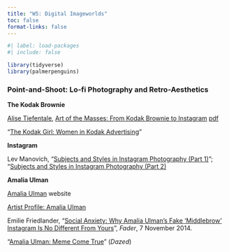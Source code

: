 ```yaml
---
title: "W5: Digital Imageworlds"
toc: false
format-links: false
---
```

```r
#| label: load-packages
#| include: false

library(tidyverse)
library(palmerpenguins)
```

### Point-and-Shoot: Lo-fi Photography and Retro-Aesthetics

**The Kodak Brownie**

[Alise Tiefentale](http://www.alisetifentale.net/), [Art of the Masses: From Kodak Brownie to Instagram](http://www.alisetifentale.net/article-archive/2016/11/9/art-of-the-masses-from-kodak-brownie-to-instagram) [pdf](pdf/art-masses-tifentale.pdf)

"[The Kodak Girl: Women in Kodak Advertising](https://library.torontomu.ca/asc/2013/10/the-kodak-girl-women-in-kodak-advertising/)"

**Instagram**

Lev Manovich, "[Subjects and Styles in Instagram Photography (Part 1)](http://manovich.net/index.php/projects/subjects-and-styles-in-instagram-photography-part-1)"; "[Subjects and Styles in Instagram Photography (Part 2)](http://manovich.net/index.php/projects/subjects-and-styles-in-instagram-photography-part-2)

**Amalia Ulman**

[Amalia Ulman](https://amaliaulman.eu/) website

[Artist Profile: Amalia Ulman](http://rhizome.org/editorial/2012/nov/07/artist-profile-amalia-ulman/) 

Emilie Friedlander, "[Social Anxiety: Why Amalia Ulman's Fake 'Middlebrow' Instagram Is No Different From Yours](http://www.thefader.com/2014/11/07/social-anxiety-why-amalia-ulmans-middlebrow-instagram-feed-is-no-different-from-yours)", *Fader*, 7 November 2014.

"[Amalia Ulman: Meme Come True](http://www.dazeddigital.com/artsandculture/article/23700/1/amalia-ulman-meme-come-true)" (*Dazed*)
